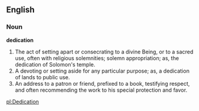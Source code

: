 ==English==

===Noun===

'''dedication'''

#The act of setting apart or consecrating to a divine Being, or to a sacred use, often with religious solemnities; solemn appropriation; as, the dedication of Solomon's temple.
#A devoting or setting aside for any particular purpose; as, a dedication of lands to public use.
#An address to a patron or friend, prefixed to a book, testifying respect, and often recommending the work to his special protection and favor.

[[pl:Dedication]]